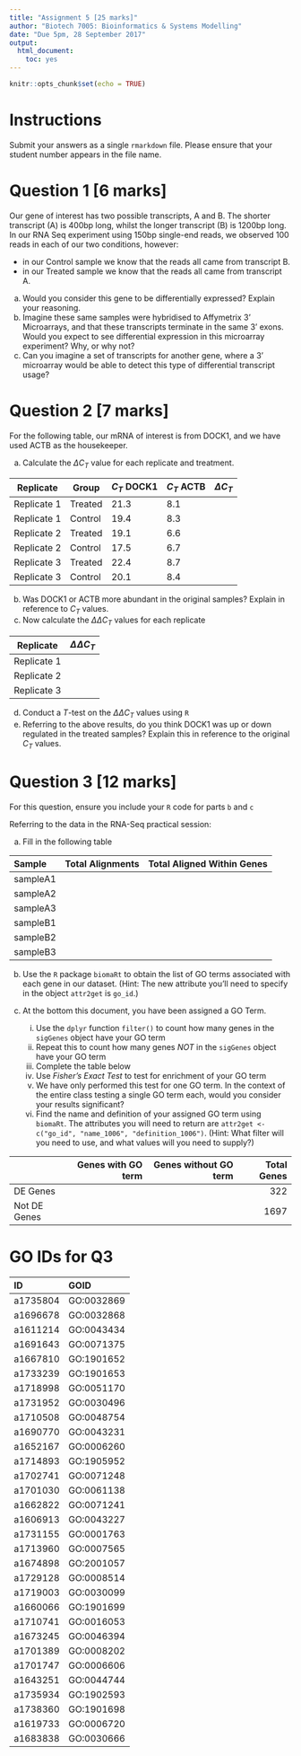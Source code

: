 ```yaml
---
title: "Assignment 5 [25 marks]"
author: "Biotech 7005: Bioinformatics & Systems Modelling"
date: "Due 5pm, 28 September 2017"
output: 
  html_document: 
    toc: yes
---
```


```r
knitr::opts_chunk$set(echo = TRUE)
```


# Instructions

Submit your answers as a single `rmarkdown` file. Please ensure that your student number appears in the file name.


# Question 1 [6 marks]

Our gene of interest has two possible transcripts, A and B.
The shorter transcript (A) is 400bp long, whilst the longer transcript (B) is 1200bp long.
In our RNA Seq experiment using 150bp single-end reads, we observed 100 reads in each of our two conditions, however:

- in our Control sample we know that the reads all came from transcript B.
- in our Treated sample we know that the reads all came from transcript A.

a. Would you consider this gene to be differentially expressed? Explain your reasoning.
b. Imagine these same samples were hybridised to Affymetrix 3' Microarrays, and that these transcripts terminate in the same 3' exons. Would you expect to see differential expression in this microarray experiment? Why, or why not?
c. Can you imagine a set of transcripts for another gene, where a 3' microarray would be able to detect this type of differential transcript usage?

# Question 2 [7 marks]

For the following table, our mRNA of interest is from DOCK1, and we have used ACTB as the housekeeper.

a. Calculate the $\Delta C_T$ value for each replicate and treatment. 


| Replicate   | Group   | $C_T$ DOCK1 | $C_T$ ACTB | $\Delta C_T$ |
| ----------- | ------- | ----------- | ---------- | ------------ |
| Replicate 1 | Treated | 21.3 | 8.1 |    |
| Replicate 1 | Control | 19.4 | 8.3 |    |
| Replicate 2 | Treated | 19.1 | 6.6 |    |
| Replicate 2 | Control | 17.5 | 6.7 |    |
| Replicate 3 | Treated | 22.4 | 8.7 |    |
| Replicate 3 | Control | 20.1 | 8.4 |    |


b. Was DOCK1 or ACTB more abundant in the original samples? Explain in reference to $C_T$ values.
c. Now calculate the $\Delta \Delta C_T$ values for each replicate 

| Replicate | $\Delta \Delta C_T$ |
| --------- | ------------------- |
| Replicate 1 |                   |
| Replicate 2 |                   |
| Replicate 3 |                   |

d. Conduct a $T$-test on the $\Delta \Delta C_T$ values using `R`
e. Referring to the above results, do you think DOCK1 was up or down regulated in the treated samples? Explain this in reference to the original $C_T$ values.

# Question 3 [12 marks]

For this question, ensure you include your `R` code for parts `b` and `c`

Referring to the data in the RNA-Seq practical session:

a. Fill in the following table

| Sample | Total Alignments | Total Aligned Within Genes |
|:------ | ----------------:| --------------------------:|
| sampleA1 |                |                            |
| sampleA2 |                |                            |
| sampleA3 |                |                            |
| sampleB1 |                |                            |
| sampleB2 |                |                            |
| sampleB3 |                |                            |

b. Use the `R` package `biomaRt` to obtain the list of GO terms associated with each gene in our dataset. (Hint: The new attribute you'll need to specify in the object `attr2get` is `go_id`.)

c. At the bottom this document, you have been assigned a GO Term. 
    i. Use the `dplyr` function `filter()` to count how many genes in the `sigGenes` object have your GO term
    ii. Repeat this to count how many genes *NOT* in the `sigGenes` object have your GO term
    iii. Complete the table below
    iv. Use *Fisher's Exact Test* to test for enrichment of your GO term
    v. We have only performed this test for one GO term. In the context of the entire class testing a single GO term each, would you consider your results significant?
    v. Find the name and definition of your assigned GO term using `biomaRt`. The attributes you will need to return are `attr2get <- c("go_id", "name_1006", "definition_1006")`. (Hint: What filter will you need to use, and what values will you need to supply?)

|     | Genes with GO term | Genes without GO term | Total Genes |
|:--- | ------------------:| ---------------------:| -----------:|
| DE Genes |               |                       | 322         |
| Not DE Genes |           |                       | 1697        |

# GO IDs for Q3

|    ID    |    GOID    |
|:-------- |:---------- |
| a1735804 | GO:0032869 |
| a1696678 | GO:0032868 |
| a1611214 | GO:0043434 |
| a1691643 | GO:0071375 |
| a1667810 | GO:1901652 |
| a1733239 | GO:1901653 |
| a1718998 | GO:0051170 |
| a1731952 | GO:0030496 |
| a1710508 | GO:0048754 |
| a1690770 | GO:0043231 |
| a1652167 | GO:0006260 |
| a1714893 | GO:1905952 |
| a1702741 | GO:0071248 |
| a1701030 | GO:0061138 |
| a1662822 | GO:0071241 |
| a1606913 | GO:0043227 |
| a1731155 | GO:0001763 |
| a1713960 | GO:0007565 |
| a1674898 | GO:2001057 |
| a1729128 | GO:0008514 |
| a1719003 | GO:0030099 |
| a1660066 | GO:1901699 |
| a1710741 | GO:0016053 |
| a1673245 | GO:0046394 |
| a1701389 | GO:0008202 |
| a1701747 | GO:0006606 |
| a1643251 | GO:0044744 |
| a1735934 | GO:1902593 |
| a1738360 | GO:1901698 |
| a1619733 | GO:0006720 |
| a1683838 | GO:0030666 |

